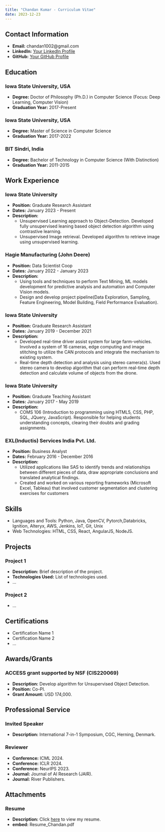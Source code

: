 ```yaml
---
title: "Chandan Kumar - Curriculum Vitae"
date: 2023-12-23
---
```


<!-- # Chandan Kumar -->

## Contact Information

- **Email:** chandan1002@gmail.com
- **LinkedIn:** [Your LinkedIn Profile](https://www.linkedin.com/in/chandan1002/)
- **GitHub:** [Your GitHub Profile](https://github.com/chandan1002)

## Education

### Iowa State University, USA
- **Degree:** Doctor of Philosophy (Ph.D.) in Computer Science (Focus: Deep Learning, Computer Vision)
- **Graduation Year:** 2017-Present

### Iowa State University, USA
- **Degree:** Master of Science in Computer Science
- **Graduation Year:** 2017-2022

### BIT Sindri, India
- **Degree:** Bachelor of Technology in Computer Science (With Distinction)
- **Graduation Year:** 2011-2015

## Work Experience

### Iowa State University
- **Position:** Graduate Research Assistant
- **Dates:** January 2023 - Present
- **Description:** 
  - Unsupervised Learning approach to Object-Detection. Developed fully unsupervised leaning based object detection algorithm using contrastive learning.
  - Unsupervised Image retrieval. Developed algorithm to retrieve image using unsupervised learning.

### Hagie Manufacturing (John Deere)
- **Position:** Data Scientist Coop
- **Dates:** January 2022 - January 2023
- **Description:** 
  - Using tools and techniques to perform Text Mining, ML models development for predictive analysis and automation and Computer Vision models. 
  - Design and develop project pipeline(Data Exploration, Sampling, Feature Engineering, Model Building, Field Performance Evaluation).

### Iowa State University
- **Position:** Graduate Research Assistant
- **Dates:** January 2019 - December 2021
- **Description:** 
  - Developed real-time driver assist system for large farm-vehicles. Involved a system of 16 cameras, edge computing and image stitching to utilize the CAN protocols and integrate the mechanism to existing system.
  - Real-time depth detection and analysis using stereo camera(s). Used stereo camera to develop algorithm that can perform real-time depth detection and calculate volume of objects from the drone.

### Iowa State University
- **Position:** Graduate Teaching Assistant
- **Dates:** January 2017 - May 2019
- **Description:** 
  - COMS 106 (Introduction to programming using HTML5, CSS, PHP, SQL, JQuery, JavaScript). Responsible for helping students understanding concepts, clearing their doubts and grading assignments.

### EXL(Inductis) Services India Pvt. Ltd.
- **Position:** Business Analyst
- **Dates:** February 2016 - December 2016
- **Description:** 
  - Utilized applications like SAS to identify trends and relationships between different pieces of data, draw appropriate conclusions and translated analytical findings.
  - Created and worked on various reporting frameworks (Microsoft Excel, Tableau) that involved customer segmentation and clustering exercises for customers

## Skills

- Languages and Tools: Python, Java, OpenCV, Pytorch,Databricks, Ignition, Alteryx, AWS, Jenkins, IoT, Git, Unix 
- Web Technologies: HTML, CSS, React, AngularJS, NodeJS.

## Projects

### Project 1
- **Description:** Brief description of the project.
- **Technologies Used:** List of technologies used.
- ...

### Project 2
- ...

## Certifications

- Certification Name 1
- Certification Name 2
- ...

## Awards/Grants

### ACCESS grant supported by NSF (CIS220069)
- **Description:** Develop algorithm for Unsupervised Object Detection.
- **Position:** Co-PI.
- **Grant Amount:** USD 174,000.

## Professional Service

### Invited Speaker
- **Description:** International 7-in-1 Symposium, CGC, Herning, Denmark.

### Reviewer
- **Conference:** ICML 2024.
- **Conference:** ICLR 2024.
- **Conference:** NeurIPS 2023.
- **Journal:** Journal of AI Research (JAIR).
- **Journal:** River Publishers.

## Attachments

### Resume
- **Description:** Click [here](Resume_Chandan.pdf) to view my resume.
- **embed:** Resume_Chandan.pdf
